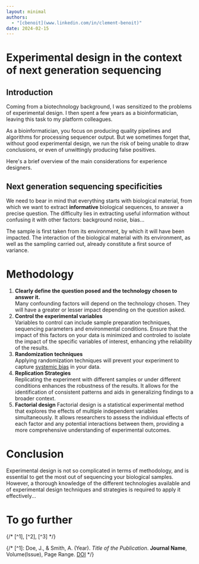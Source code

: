 ```yaml
---
layout: minimal
authors:
  - "[cbenoit](www.linkedin.com/in/clement-benoit)"
date: 2024-02-15
---
```


# Experimental design in the context of next generation sequencing

## Introduction

Coming from a biotechnology background, I was sensitized to the problems of experimental design. I then spent a few years as a bioinformatician, leaving this task to my platform colleagues.

As a bioinformatician, you focus on producing quality pipelines and algorithms for processing sequencer output. 
But we sometimes forget that, without good experimental design, we run the risk of being unable to draw conclusions, 
or even of unwittingly producing false positives. <br />

Here's a brief overview of the main considerations for experience designers. 

## Next generation sequencing specificities

We need to bear in mind that everything starts with biological material, from which we want to extract **informative** biological sequences, to answer a precise question. 
The difficulty lies in extracting useful information without confusing it with other factors: background noise, bias... 

The sample is first taken from its environment, by which it will have been impacted. 
The interaction of the biological material with its environment, 
as well as the sampling carried out, already constitute a first source of variance. 

# Methodology

1. **Clearly define the question posed and the technology chosen to answer it.** <br/>
Many confounding factors will depend on the technology chosen. They will have a greater or lesser impact depending on the question asked.
2. **Control the experimental variables** <br/>
Variables to control can include sample preparation techniques, sequencing parameters and environmental conditions. Ensure that the impact of this factors 
on your data is minimized and controled to isolate the impact of the specific variables of interest, enhancing ythe reliability of the results. 
3. **Randomization techniques** <br/>
Applying randomization techniques will prevent your experiment to capture [systemic bias](https://en.wikipedia.org/wiki/Systemic_bias) in your data.
4. **Replication Strategies**<br/>
Replicating the experiment with different samples or under different conditions enhances the robustness of the results. 
It allows for the identification of consistent patterns and aids in generalizing findings to a broader context.
5. **Factorial design**
Factorial design is a statistical experimental method that explores the effects of multiple independent variables simultaneously. 
It allows researchers to assess the individual effects of each factor and any potential interactions between them, providing a more comprehensive understanding 
of experimental outcomes.
# Conclusion

Experimental design is not so complicated in terms of methodology, and is essential to get the most out of sequencing your biological samples. 
However, a thorough knowledge of the different technologies available and of experimental design techniques and strategies is required to apply it effectively...

# To go further

{/* [^1], [^2], [^3] */}

{/* [^1]: Doe, J., & Smith, A. (Year). *Title of the Publication*. **Journal Name**, Volume(Issue), Page Range. [DOI](https://doi.org/xxxx) */}